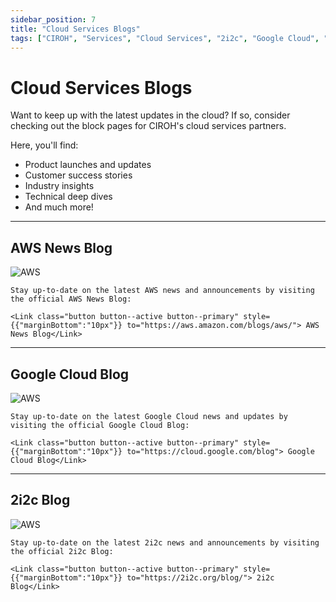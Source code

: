 ```yaml
---
sidebar_position: 7
title: "Cloud Services Blogs"
tags: ["CIROH", "Services", "Cloud Services", "2i2c", "Google Cloud", "AWS"]
---
```



# Cloud Services Blogs

Want to keep up with the latest updates in the cloud? If so, consider checking out the block pages for CIROH's cloud services partners.

Here, you'll find:

* Product launches and updates
* Customer success stories
* Industry insights
* Technical deep dives
* And much more!

---

## AWS News Blog

<div className="col col--6" style={{ textAlign: 'center' }}>
	<img src="https://blog.adobe.com/en/publish/2021/08/31/media_1649ebc3fbbce0df508081913819d491fc3f7c7a9.png?width=750&format=png&optimize=medium" alt="AWS" style={{ width: '60%' }} />

    Stay up-to-date on the latest AWS news and announcements by visiting the official AWS News Blog:

    <Link class="button button--active button--primary" style={{"marginBottom":"10px"}} to="https://aws.amazon.com/blogs/aws/"> AWS News Blog</Link>
</div>



---

## Google Cloud Blog

<div className="col col--6" style={{ textAlign: 'center' }}>
	<img src="https://lh3.googleusercontent.com/VEnnK2SyklusfxZ3dIYjlQH3xSwK2BFSJ69TFQ9g8HjM6m3CouRlTia5FW3z3GS0x83WC9TylZCaA9Jf_2kmr7mXxI9_HYLZTFy_bg" alt="AWS" style={{ width: '50%' }} />

    Stay up-to-date on the latest Google Cloud news and updates by visiting the official Google Cloud Blog:

    <Link class="button button--active button--primary" style={{"marginBottom":"10px"}} to="https://cloud.google.com/blog"> Google Cloud Blog</Link>
</div>



---

## 2i2c Blog

<div className="col col--6" style={{ textAlign: 'center' }}>
	<img src="https://2i2c.org/media/logo.svg" alt="AWS" style={{ width: '40%' }} />

    Stay up-to-date on the latest 2i2c news and announcements by visiting the official 2i2c Blog:

    <Link class="button button--active button--primary" style={{"marginBottom":"10px"}} to="https://2i2c.org/blog/"> 2i2c Blog</Link>

</div>


